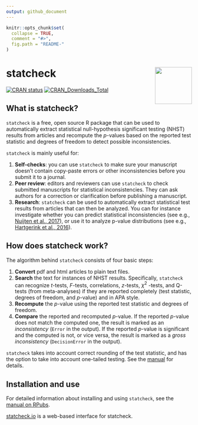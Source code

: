 ```yaml
---
output: github_document
---
```


<!-- README.md is generated from README.Rmd. Please edit that file -->
<!-- after editing README.Rmd, run devtools::build_readme() -->

```r
knitr::opts_chunk$set(
  collapse = TRUE,
  comment = "#>",
  fig.path = "README-"
)
```

# statcheck <a href='http://statcheck.io'><img src='man/figures/logo.jpg' align="right" height="100" /></a>

<!-- badges: start -->
[![CRAN status](https://www.r-pkg.org/badges/version/statcheck)](https://cran.r-project.org/package=statcheck)
[![CRAN_Downloads_Total](http://cranlogs.r-pkg.org/badges/grand-total/statcheck?color=brightgreen)](https://cran.r-project.org/package=statcheck)
<!-- badges: end -->

## What is statcheck?

`statcheck` is a free, open source R package that can be used to automatically extract statistical null-hypothesis significant testing (NHST) results from articles and recompute the *p*-values based on the reported test statistic and degrees of freedom to detect possible inconsistencies. 

`statcheck` is mainly useful for:

1. **Self-checks**: you can use `statcheck` to make sure your manuscript doesn't contain copy-paste errors or other inconsistencies before you submit it to a journal.
2. **Peer review**: editors and reviewers can use `statcheck` to check submitted manuscripts for statistical inconsistencies. They can ask authors for a correction or clarification before publishing a manuscript.
3. **Research**: `statcheck` can be used to automatically extract statistical test results from articles that can then be analyzed. You can for instance investigate whether you can predict statistical inconsistencies (see e.g., [Nuijten et al., 2017](https://www.collabra.org/article/10.1525/collabra.102/)), or use it to analyze p-value distributions (see e.g., [Hartgerink et al., 2016](https://peerj.com/articles/1935/)).

## How does statcheck work?

The algorithm behind `statcheck` consists of four basic steps:

1. **Convert** pdf and html articles to plain text files.
2. **Search** the text for instances of NHST results. Specifically, `statcheck` can recognize *t*-tests, *F*-tests, correlations, *z*-tests, $\chi^2$ -tests, and Q-tests (from meta-analyses) if they are reported completely (test statistic, degrees of freedom, and *p*-value) and in APA style.
3. **Recompute** the *p*-value using the reported test statistic and degrees of freedom.
4. **Compare** the reported and recomputed *p*-value. If the reported *p*-value does not match the computed one, the result is marked as an *inconsistency* (`Error` in the output). If the reported *p*-value is significant and the computed is not, or vice versa, the result is marked as a *gross inconsistency* (`DecisionError` in the output).

`statcheck` takes into account correct rounding of the test statistic, and has the option to take into account one-tailed testing. See the [manual](http://rpubs.com/michelenuijten/statcheckmanual) for details.

## Installation and use

For detailed information about installing and using `statcheck`, see the [manual on RPubs](http://rpubs.com/michelenuijten/statcheckmanual).

[statcheck.io](http://statcheck.io/) is a web-based interface for statcheck.

